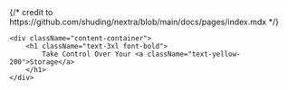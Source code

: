 <div className="h-screen">
    {/* credit to https://github.com/shuding/nextra/blob/main/docs/pages/index.mdx */}
    <style jsx>{`
        .content-container {
            max-width: 90rem;
            padding-left: max(env(safe-area-inset-left),1.5rem);
            padding-right: max(env(safe-area-inset-right),1.5rem);
            margin: 0 auto;
        }
    `}</style>

    <div className="content-container">
        <h1 className="text-3xl font-bold">
            Take Control Over Your <a className="text-yellow-200">Storage</a>
        </h1>
    </div>
</div>
